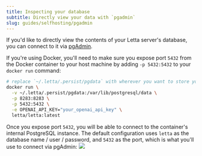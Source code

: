 ```yaml
---
title: Inspecting your database
subtitle: Directly view your data with `pgadmin`
slug: guides/selfhosting/pgadmin
---
```


If you'd like to directly view the contents of your Letta server's database, you can connect to it via [pgAdmin](https://www.pgadmin.org/).

If you're using Docker, you'll need to make sure you expose port `5432` from the Docker container to your host machine by adding `-p 5432:5432` to your `docker run` command:
```sh
# replace `~/.letta/.persist/pgdata` with wherever you want to store your agent data
docker run \
  -v ~/.letta/.persist/pgdata:/var/lib/postgresql/data \
  -p 8283:8283 \
  -p 5432:5432 \
  -e OPENAI_API_KEY="your_openai_api_key" \
  letta/letta:latest
```

Once you expose port `5432`, you will be able to connect to the container's internal PostgreSQL instance.
The default configuration uses `letta` as the database name / user / password, and `5432` as the port, which is what you'll use to connect via pgAdmin:
<img src="../../images/pgadmin.png" />
